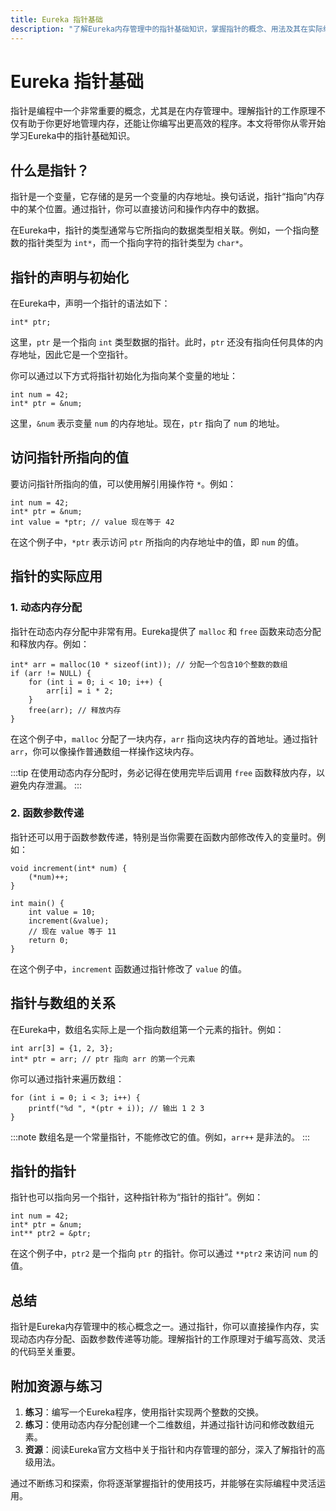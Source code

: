 ```yaml
---
title: Eureka 指针基础
description: "了解Eureka内存管理中的指针基础知识，掌握指针的概念、用法及其在实际编程中的应用。"
---
```


# Eureka 指针基础

指针是编程中一个非常重要的概念，尤其是在内存管理中。理解指针的工作原理不仅有助于你更好地管理内存，还能让你编写出更高效的程序。本文将带你从零开始学习Eureka中的指针基础知识。

## 什么是指针？

指针是一个变量，它存储的是另一个变量的内存地址。换句话说，指针“指向”内存中的某个位置。通过指针，你可以直接访问和操作内存中的数据。

在Eureka中，指针的类型通常与它所指向的数据类型相关联。例如，一个指向整数的指针类型为 `int*`，而一个指向字符的指针类型为 `char*`。

## 指针的声明与初始化

在Eureka中，声明一个指针的语法如下：

```eureka
int* ptr;
```

这里，`ptr` 是一个指向 `int` 类型数据的指针。此时，`ptr` 还没有指向任何具体的内存地址，因此它是一个空指针。

你可以通过以下方式将指针初始化为指向某个变量的地址：

```eureka
int num = 42;
int* ptr = &num;
```

这里，`&num` 表示变量 `num` 的内存地址。现在，`ptr` 指向了 `num` 的地址。

## 访问指针所指向的值

要访问指针所指向的值，可以使用解引用操作符 `*`。例如：

```eureka
int num = 42;
int* ptr = &num;
int value = *ptr; // value 现在等于 42
```

在这个例子中，`*ptr` 表示访问 `ptr` 所指向的内存地址中的值，即 `num` 的值。

## 指针的实际应用

### 1. 动态内存分配

指针在动态内存分配中非常有用。Eureka提供了 `malloc` 和 `free` 函数来动态分配和释放内存。例如：

```eureka
int* arr = malloc(10 * sizeof(int)); // 分配一个包含10个整数的数组
if (arr != NULL) {
    for (int i = 0; i < 10; i++) {
        arr[i] = i * 2;
    }
    free(arr); // 释放内存
}
```

在这个例子中，`malloc` 分配了一块内存，`arr` 指向这块内存的首地址。通过指针 `arr`，你可以像操作普通数组一样操作这块内存。

:::tip
在使用动态内存分配时，务必记得在使用完毕后调用 `free` 函数释放内存，以避免内存泄漏。
:::

### 2. 函数参数传递

指针还可以用于函数参数传递，特别是当你需要在函数内部修改传入的变量时。例如：

```eureka
void increment(int* num) {
    (*num)++;
}

int main() {
    int value = 10;
    increment(&value);
    // 现在 value 等于 11
    return 0;
}
```

在这个例子中，`increment` 函数通过指针修改了 `value` 的值。

## 指针与数组的关系

在Eureka中，数组名实际上是一个指向数组第一个元素的指针。例如：

```eureka
int arr[3] = {1, 2, 3};
int* ptr = arr; // ptr 指向 arr 的第一个元素
```

你可以通过指针来遍历数组：

```eureka
for (int i = 0; i < 3; i++) {
    printf("%d ", *(ptr + i)); // 输出 1 2 3
}
```

:::note
数组名是一个常量指针，不能修改它的值。例如，`arr++` 是非法的。
:::

## 指针的指针

指针也可以指向另一个指针，这种指针称为“指针的指针”。例如：

```eureka
int num = 42;
int* ptr = &num;
int** ptr2 = &ptr;
```

在这个例子中，`ptr2` 是一个指向 `ptr` 的指针。你可以通过 `**ptr2` 来访问 `num` 的值。

## 总结

指针是Eureka内存管理中的核心概念之一。通过指针，你可以直接操作内存，实现动态内存分配、函数参数传递等功能。理解指针的工作原理对于编写高效、灵活的代码至关重要。

## 附加资源与练习

1. **练习**：编写一个Eureka程序，使用指针实现两个整数的交换。
2. **练习**：使用动态内存分配创建一个二维数组，并通过指针访问和修改数组元素。
3. **资源**：阅读Eureka官方文档中关于指针和内存管理的部分，深入了解指针的高级用法。

通过不断练习和探索，你将逐渐掌握指针的使用技巧，并能够在实际编程中灵活运用。